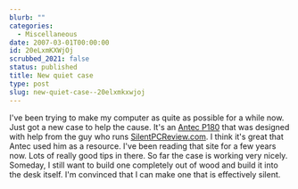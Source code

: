 ```yaml
---
blurb: ""
categories:
  - Miscellaneous
date: 2007-03-01T00:00:00
id: 20eLxmKXWjOj
scrubbed_2021: false
status: published
title: New quiet case
type: post
slug: new-quiet-case--20elxmkxwjoj
---
```


I've been trying to make my computer as quite as possible for a
while now. Just got a new case to help the cause. It's an
[Antec P180](http://www.newegg.com/Product/Product.asp?Item=N82E16811129017)
that was designed with help from the guy who runs
[SilentPCReview.com](http://www.silentpcreview.com/). I think it's
great that Antec used him as a resource. I've been reading that
site for a few years now. Lots of really good tips in there. So far
the case is working very nicely. Someday, I still want to build one
completely out of wood and build it into the desk itself. I'm
convinced that I can make one that is effectively silent.